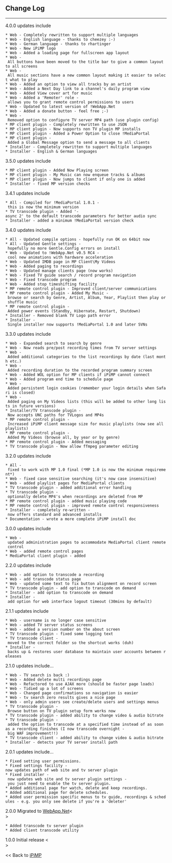== Change Log ==
----
4.0.0 updates include
 * Web - Completely rewritten to support multiple languages
 * Web - English language - thanks to cheezey :-)
 * Web - German language - thanks to rhartinger
 * Web - New iPiMP logo
 * Web - Added a loading page for fullscreen app layout
 * Web - All buttons have been moved to the title bar to give a common layout to all screens
 * Web - All music sections have a new common layout making it easier to select what to play
 * Web - Added an option to view all tracks by an artist
 * Web - Added a Next Day link to a channel's daily program view
 * Web - Added View cover art for music
 * Web - Added a 'Remoter' role - allows you to grant remote control permissions to users
 * Web - Updated to latest version of !WebApp.Net
 * Web - Added a donate button - feel free ;-)
 * Web - Removed option to configure TV server MP4 path (use plugin config)
 * MP client plugin - Completely rewritten to use JSON
 * MP client plugin - Now supports non TV plugin MP installs
 * MP client plugin - Added a Power Option to close !MediaPortal
 * MP client plugin - Added a Global Message option to send a message to all clients
 * Installer - Completely rewritten to support multiple languages
 * Installer - English & German languages

3.5.0 updates include
 * MP client plugin - Added Now Playing screen
 * MP client plugin - My Music can now enqueue tracks & albums
 * MP client plugin - Now jumps to client if only one is added
 * Installer - fixed MP version checks

3.4.1 updates include
 * All - Compiled for !MediaPortal 1.0.1 - this is now the minimum version
 * TV transcode plugin - Added '-async 2' to the default transcode parameters for better audio sync
 * Installer - added a minimum !MediaPortal version check

3.4.0 updates include
 * All - Updated compile options - hopefully run OK on 64bit now
 * All - Updated Gentle settings - hopefully no more Gentle.Config errors on install
 * Web - Updated to !WebApp.Net v0.5 RC4 - cool new animations with hardware acceleration
 * Web - Updated IMDB page in MP Client\My Videos
 * Web - Added paging to recordings
 * Web - Updated manage clients page (now works)
 * Web - Fixed TV guide search / record program navigation
 * Web - Fixed transcode program
 * Web - Added stop timeshifting facility
 * MP remote control plugin - Improved client/server communications
 * MP remote control plugin - Added My Music - browse or search by Genre, Artist, Album, Year, Playlist then play or shuffle music
 * MP remote control plugin - Added power events (Standby, Hibernate, Restart, Shutdown)
 * Installer - Removed blank TV Logo path error
 * Installer - Single installer now supports !MediaPortal 1.0 and later SVNs

3.3.0 updates include
 * Web - Expanded search to search by genre
 * Web - Now reads pre/post recording times from TV server settings
 * Web - Added additional categories to the list recordings by date (last month etc.)
 * Web - Added recording duration to the recorded program summary screen
 * Web - Added WOL option for MP clients if iPiMP cannot connect
 * Web - Added program end time to schedule page
 * Web - Added persistent login cookies (remember your login details when Safari is closed)
 * Web - Added paging on My Videos lists (this will be added to other long lists in future versions)
 * Installer/TV transcode plugin - Now accepts UNC paths for TVLogos and MP4s
 * MP remote control plugin - Increased iPiMP client message size for music playlists (now see all playlists)
 * MP remote control plugin - Added My Videos (browse all, by year or by genre)
 * MP remote control plugin - Added messaging
 * TV transcode plugin - Now allow ffmpeg parameter editing

3.2.0 updates include
 * All - fixed to work with MP 1.0 final (*MP 1.0 is now the minimum requirement*)
 * Web - fixed case sensitive searching (it's now case insensitive)
 * Web - added playlist pages for MediaPortal clients
 * TV transcode plugin - added additional error handling
 * TV transcode plugin - optionally delete MP4's when recordings are deleted from MP
 * MP remote control plugin - added music playing code
 * MP remote control plugin - improved remote control responsiveness
 * Installer - completely re-written - now offers standard and advanced installs
 * Documentation - wrote a more complete iPiMP install doc

3.0.0 updates include
 * Web - updated administration pages to accommodate MediaPortal client remote control
 * Web - added remote control pages
 * MediaPortal client plugin - added

2.2.0 updates include
 * Web - add option to transcode a recording
 * Web - add transcode status page
 * Web - updated some text to fix button alignment on record screen
 * TV transcode plugin - add option to transcode on demand
 * Installer - add option to transcode on demand
 * Installer - add option for web interface logout timeout (30mins by default)

2.1.1 updates include
 * Web - username is no longer case sensitive
 * Web - added TV server status screens
 * Web - added a version number on the about screen
 * TV transcode plugin - fixed some logging text
 * TV transcode client - moved to the correct folder so the shortcut works (duh)
 * Installer - backs up & restores user database to maintain user accounts between releases

2.1.0 updates include...
 * Web - TV search is back :)
 * Web - Added delete multi recordings page
 * Web - Refactored to use AJAX more (should be faster page loads)
 * Web - Tidied up a lot of screens
 * Web - Changed page confirmations so navigation is easier
 * Web - tv search zero results gives a nice page
 * Web - only admin users see create/delete users and settings menus
 * TV transcode plugin - Browse button on TV plugin setup form works now
 * TV transcode plugin - added ability to change video & audio bitrate
 * TV transcode plugin - added the option to transcode at a specified time instead of as soon as a recording finishes (I now transcode overnight - big WAF improvement!!)
 * TV transcode client - added ability to change video & audio bitrate
 * Installer - detects your TV server install path

2.0.1 updates include...
 * Fixed setting user permissions.
 * Fixed settings facility -now updates path of web site and tv server plugin
 * Fixed installer - now updates web site and tv server plugin settings - you just need to enable the tv server plugin.
 * Added additional page for watch, delete and keep recordings.
 * Added additional page for delete schedules.
 * Added user permission specific menus to tv guide, recordings & schedules - e.g. you only see delete if you're a 'deleter'

2.0.0 Migrated to [[http://webapp.net.free.fr/|WebApp.Net]]<<BR>>
 * Added transcode tv server plugin
 * Added client transcode utility

1.0.0 Initial release <<BR>> 

<< Back to [[Extensions-TV-Server-Plugins/iPiMP|iPiMP]]